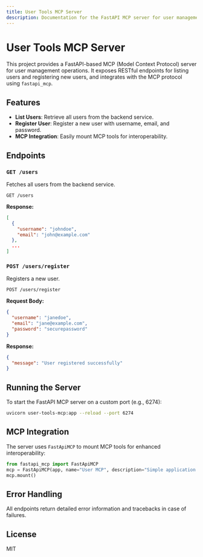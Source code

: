 ```yaml
---
title: User Tools MCP Server
description: Documentation for the FastAPI MCP server for user management
---
```


# User Tools MCP Server

This project provides a FastAPI-based MCP (Model Context Protocol) server for user management operations. It exposes RESTful endpoints for listing users and registering new users, and integrates with the MCP protocol using `fastapi_mcp`.

## Features
- **List Users**: Retrieve all users from the backend service.
- **Register User**: Register a new user with username, email, and password.
- **MCP Integration**: Easily mount MCP tools for interoperability.

## Endpoints

### `GET /users`
Fetches all users from the backend service.

```http
GET /users
```

**Response:**
```json
[
  {
    "username": "johndoe",
    "email": "john@example.com"
  },
  ...
]
```

### `POST /users/register`
Registers a new user.

```http
POST /users/register
```

**Request Body:**
```json
{
  "username": "janedoe",
  "email": "jane@example.com",
  "password": "securepassword"
}
```

**Response:**
```json
{
  "message": "User registered successfully"
}
```

## Running the Server

To start the FastAPI MCP server on a custom port (e.g., 6274):

```bash
uvicorn user-tools-mcp:app --reload --port 6274
```

## MCP Integration

The server uses `FastApiMCP` to mount MCP tools for enhanced interoperability:

```python
from fastapi_mcp import FastApiMCP
mcp = FastApiMCP(app, name="User MCP", description="Simple application to calculate BMI")
mcp.mount()
```

## Error Handling
All endpoints return detailed error information and tracebacks in case of failures.

## License
MIT
